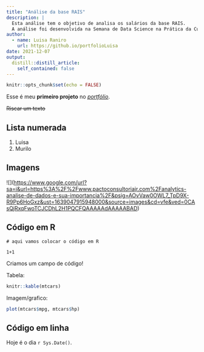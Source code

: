 ```yaml
---
title: "Análise da base RAIS"
description: |
  Esta análise tem o objetivo de analisa os salários da base RAIS.
  A análise foi desenvolvida na Semana de Data Science na Prática da Curso-r
author:
  - name: Luisa Raniro
    url: https://github.io/portfolioLuisa
date: 2021-12-07
output:
  distill::distill_article:
    self_contained: false
---
```


```r
knitr::opts_chunk$set(echo = FALSE)
```

Esse é meu **primeiro projeto** no [*portfólio*]{.ul}.

~~Riscar um texto~~

## Lista numerada

1.  Luisa
2.  Murilo

## Imagens

!\[\](<https://www.google.com/url?sa=i&url=https%3A%2F%2Fwww.pactoconsultoriajr.com%2Fanalytics-analise-de-dados-e-sua-importancia%2F&psig=AOvVaw0OWL7_TpD9X-R9Pp6HoGxz&ust=1639047915948000&source=images&cd=vfe&ved=0CAsQjRxqFwoTCJCDhL2H1PQCFQAAAAAdAAAAABAD>)

## Código em R

```undefined
# aqui vamos colocar o código em R

1+1

```

Criamos um campo de código!

Tabela:

```r

knitr::kable(mtcars)

```

Imagem/grafico:

```r

plot(mtcars$mpg, mtcars$hp)

```

## Código em linha

Hoje é o dia `r Sys.Date()`.
